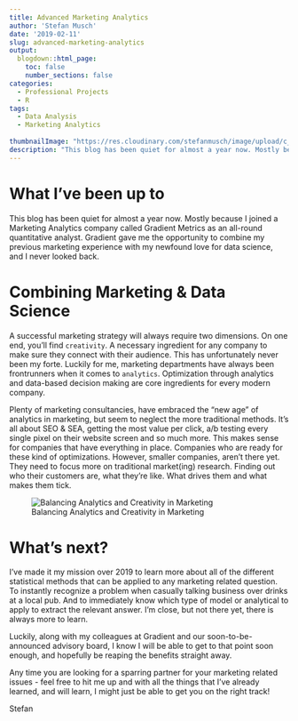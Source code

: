 ```yaml
---
title: Advanced Marketing Analytics
author: 'Stefan Musch'
date: '2019-02-11'
slug: advanced-marketing-analytics
output:
  blogdown::html_page:
    toc: false
    number_sections: false
categories:
  - Professional Projects
  - R
tags:
  - Data Analysis
  - Marketing Analytics
  
thumbnailImage: "https://res.cloudinary.com/stefanmusch/image/upload/c_lpad,h_342,w_322/v1549877864/thumbnail/MktResearch_2.png"
description: "This blog has been quiet for almost a year now. Mostly because I joined a Marketing Analytics company called Gradient Metrics as an all-round quantitative analyst. Gradient gave me the opportunity to combine my previous marketing experience with my newfound love for data science, and I never looked back."
---
```


# What I've been up to

This blog has been quiet for almost a year now. Mostly because I joined a Marketing Analytics company called Gradient Metrics as an all-round quantitative analyst. Gradient gave me the opportunity to combine my previous marketing experience with my newfound love for data science, and I never looked back.

# Combining Marketing & Data Science

A successful marketing strategy will always require two dimensions. On one end, you'll find `creativity`. A necessary ingredient for any company to make sure they connect with their audience. This has unfortunately never been my forte. Luckily for me, marketing departments have always been frontrunners when it comes to `analytics`. Optimization through analytics and data-based decision making are core ingredients for every modern company. 

Plenty of marketing consultancies, have embraced the "new age" of analytics in marketing, but seem to neglect the more traditional methods. It's all about SEO & SEA, getting the most value per click, a/b testing every single pixel on their website screen and so much more. This makes sense for companies that have everything in place. Companies who are ready for these kind of optimizations. However, smaller companies, aren't there yet. They need to focus more on traditional market(ing) research. Finding out who their customers are, what they're like. What drives them and what makes them tick. 
  
  
  
![Balancing Analytics and Creativity in Marketing](https://res.cloudinary.com/stefanmusch/image/upload/c_scale,h_1000,w_2500/v1549880075/Regular/Balancing-Analytics-and-Creativity-in-Marketing.jpg)

# What's next?


I've made it my mission over 2019 to learn more about all of the different statistical methods that can be applied to any marketing related question. To instantly recognize a problem when casually talking business over drinks at a local pub. And to immediately know which type of model or analytical to apply to extract the relevant answer. I'm close, but not there yet, there is always more to learn.

Luckily, along with my colleagues at Gradient and our soon-to-be-announced advisory board, I know I will be able to get to that point soon enough, and hopefully be reaping the benefits straight away.

Any time you are looking for a sparring partner for your marketing related issues - feel free to hit me up and with all the things that I've already learned, and will learn, I might just be able to get you on the right track!

Stefan
